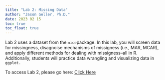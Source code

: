 ```yaml
---
title: "Lab 2: Missing Data"
author: "Jason Geller, Ph.D."
date: 2023 02 15
toc: true
toc_float: true
---
```


Lab 2 uses a dataset from the `mice`package. In this lab, you will screen data for missingness, disagnoise mechanisms of missigness (i.e., MAR, MCAR), and apply different methods for dealing with missigness--all in R. Additionally, students will practice data wrangling and visualizing data in `ggplot.`

To access Lab 2, please go here: [Click Here](https://classroom.github.com/a/xQ9NhX9x)
